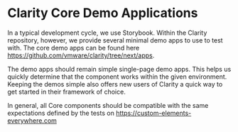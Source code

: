 
<Meta title="Internal Documentation/Demo Apps" />

# Clarity Core Demo Applications

In a typical development cycle, we use Storybook. Within the Clarity repository,
however, we provide several minimal demo apps to use to test with. The core demo
apps can be found here https://github.com/vmware/clarity/tree/next/apps.

The demo apps should remain simple single-page demo apps. This helps us quickly
determine that the component works within the given environment. Keeping the demos
simple also offers new users of Clarity a quick way to get started in their
framework of choice.

In general, all Core components should be compatible with the same expectations
defined by the tests on https://custom-elements-everywhere.com
